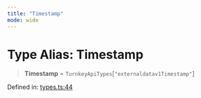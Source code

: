 ```yaml
---
title: "Timestamp"
mode: wide
---
```

  
# Type Alias: Timestamp

> **Timestamp** = `TurnkeyApiTypes`\[`"externaldatav1Timestamp"`\]

Defined in: [types.ts:44](https://github.com/tkhq/sdk/blob/d88b5e1f9a6cca8e54e61f8a127aa90fcebeaa2e/packages/sdk-react-native/src/types.ts#L44)
